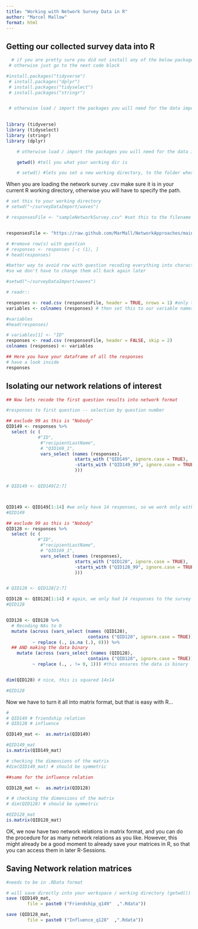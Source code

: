 ```yaml
---
title: "Working with Network Survey Data in R"
author: "Marcel Mallow"
format: html
---
```


## Getting our collected survey data into R

```r
  # if you are pretty sure you did not install any of the below packages to your R / RStudio environment before, then please run the install-commands
 # otherwise just go to the next code block

#install.packages("tidyverse")
 # install.packages("dplyr")
 # install.packages("tidyselect")
 # install.packages("stringr")  


 # otherwise load / import the packages you will need for the data import and cleaning / wrangling in this session
 

library (tidyverse)
library (tidyselect)
library (stringr)
library (dplyr)


```


```r
    # otherwise load / import the packages you will need for the data import and cleaning / wrangling in this session

    getwd() #tell you what your working dir is

    # setwd() #lets you set a new working directory, to the folder where your .csv resides
```
When you are loading the network survey .csv make sure it is in your current R working directory, otherwise you will have to specify the path.
```r
# set this to your working directory
# setwd("~/surveyDataImport/waves")

# responsesFile <- "sampleNetworkSurvey.csv" #set this to the filename of your downloaded Qualtrics .csv file 


responsesFile <- "https://raw.github.com/MarMall/NetworkApproaches/main/Instructions/Labs/data/sampleNetworkSurvey.csv" #set this to the filename of your downloaded Qualtrics .csv file 

```


```r

# #remove row(s) with question
# responses <- responses [-c (1), ] 
# head(responses)

#better way to avoid row with question recoding everything into character variables
#so we don't have to change them all back again later

#setwd("~/surveyDataImport/waves")

# readr::

responses <- read.csv (responsesFile, header = TRUE, nrows = 1) #only the first row
variables <- colnames (responses) # then set this to our variable names

#variables
#head(responses)

# variables[1] <- "ID"
responses <- read.csv (responsesFile, header = FALSE, skip = 2)
colnames (responses) <- variables

## Here you have your dataframe of all the responses
# have a look inside
responses 
```
## Isolating our network relations of interest

```r

## Now lets recode the first question results into network format

#responses to first question -- selection by question number

## exclude 99 as this is "Nobody"
QID149 <- responses %>%
  select (c (
            #"ID",
             #"recipientLastName",
             # "QID169_1",
             vars_select (names (responses),
                          starts_with ("QID149", ignore.case = TRUE),
                          -starts_with ("QID149_99", ignore.case = TRUE) #filter out NOBODY
                          )))


# QID149 <- QID149[2:7]



QID149 <- QID149[1:14] #we only have 14 responses, so we work only with those.
#QID149
```

```r
## exclude 99 as this is "Nobody"
QID128 <- responses %>%
  select (c (
            #"ID",
             #"recipientLastName",
             # "QID169_1",
             vars_select (names (responses),
                          starts_with ("QID128", ignore.case = TRUE),
                          -starts_with ("QID128_99", ignore.case = TRUE)
                          )))


# QID128 <- QID128[2:7]

QID128 <- QID128[1:14] # again, we only had 14 responses to the survey
#QID128


QID128 <- QID128 %>%
  # Recoding NAs to 0  
  mutate (across (vars_select (names (QID128),
                               contains ("QID128", ignore.case = TRUE)),
          ~ replace (., is.na (.), 0))) %>%
  ## AND making the data binary
    mutate (across (vars_select (names (QID128),
                               contains ("QID128", ignore.case = TRUE)),
          ~ replace (., . != 0, 1))) #this ensures the data is binary


dim(QID128) # nice, this is squared 14x14

#QID128
```

Now we have to turn it all into matrix format, but that is easy with R...

```r
# 
# QID149 # friendship relation
# QID128 # influence

QID149_mat <-  as.matrix(QID149)

#QID149_mat
is.matrix(QID149_mat)

# checking the dimensions of the matrix
#dim(QID149_mat) # should be symmetric

##same for the influence relation

QID128_mat <-  as.matrix(QID128)

# # checking the dimensions of the matrix
# dim(QID128) # should be symmetric

#QID128_mat
is.matrix(QID128_mat)

```


OK, we now have two network relations in matrix format, and you can do the procedure for as many network relations as you like.
However, this might already be a good moment to already save your matrices in R, so that you can access them in later R-Sessions.

## Saving Network relation matrices

```r

#needs to be in .RData format

# will save directly into your workspace / working directory (getwd())
save (QID149_mat,
        file = paste0 ("Friendship_q149"  ,".Rdata"))

save (QID128_mat,
        file = paste0 ("Influence_q128"  ,".Rdata"))


```

